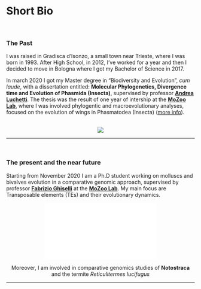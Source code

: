 <br><br>

# Short Bio

<br>

### The Past

I was raised in Gradisca d'Isonzo, a small town near Trieste, where I was born in 1993. After High School, in 2012, I've worked for a year and then I decided to move in Bologna where I got my Bachelor of Science in 2017.  

In march 2020 I got my Master degree in "Biodiversity and Evolution", *cum laude*, with a dissertation entitled: **Molecular Phylogenetics, Divergence time and Evolution of Phasmida (Insecta)**, supervised by professor **[Andrea Luchetti](https://www.unibo.it/sitoweb/andrea.luchetti/)**. The thesis was the result of one year of intership at the **[MoZoo Lab](http://www.mozoolab.unibo.it/)**, where I was involved phylogentic and macroevolutionary analyses, focused on the evolution of wings in Phasmatodea (Insecta) ([more info](.\wings_evolution.html)).
<br><br>

<center>
![](Imagine/StickInsects.jpg)
</center>

***
<br>

### The present and the near future

Starting from November 2020 I am a Ph.D student working on molluscs and bivalves evolution in a comparative genomic approach, supervised by professor **[Fabrizio Ghiselli](https://www.unibo.it/sitoweb/fabrizio.ghiselli/)** at the **[MoZoo Lab](http://www.mozoolab.unibo.it/)**. My main focus are  Transposable elements (TEs) and their evolutionary dynamics.

<center>
![](Imagine/RTE_tree.pdf)

Moreover, I am involved in comparative genomics studies of **Notostraca** and the termite *Reticulitermes lucifugus* 

***
  
